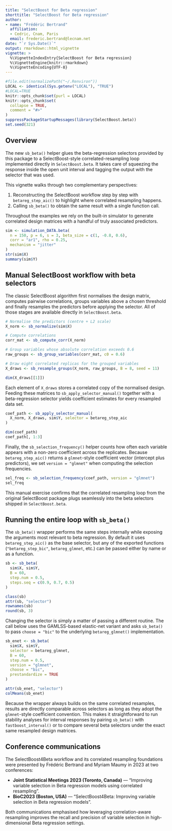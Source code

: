 ```yaml
---
title: "SelectBoost for Beta regression"
shorttitle: "SelectBoost for Beta regression"
author: 
- name: "Frédéric Bertrand"
  affiliation: 
  - Cedric, Cnam, Paris
  email: frederic.bertrand@lecnam.net
date: "`r Sys.Date()`"
output: rmarkdown::html_vignette
vignette: >
  %\VignetteIndexEntry{SelectBoost for Beta regression}
  %\VignetteEngine{knitr::rmarkdown}
  %\VignetteEncoding{UTF-8}
---
```


```r
#file.edit(normalizePath("~/.Renviron"))
LOCAL <- identical(Sys.getenv("LOCAL"), "TRUE")
#LOCAL=TRUE
knitr::opts_chunk$set(purl = LOCAL)
knitr::opts_chunk$set(
  collapse = TRUE,
  comment = "#>"
)
suppressPackageStartupMessages(library(SelectBoost.beta))
set.seed(321)
```

## Overview

The new `sb_beta()` helper glues the beta-regression selectors provided by this
package to a SelectBoost-style correlated-resampling loop implemented directly
in `SelectBoost.beta`. It takes care of squeezing the response inside the open
unit interval and tagging the output with the selector that was used.

This vignette walks through two complementary perspectives:

1. Reconstructing the SelectBoost workflow step by step with
   `betareg_step_aic()` to highlight where correlated resampling happens.
2. Calling `sb_beta()` to obtain the same result with a single function call.

Throughout the examples we rely on the built-in simulator to generate correlated
design matrices with a handful of truly associated predictors.

```r
sim <- simulation_DATA.beta(
  n = 150, p = 6, s = 3, beta_size = c(1, -0.8, 0.6),
  corr = "ar1", rho = 0.25,
  mechanism = "jitter"
)
str(sim$X)
summary(sim$Y)
```

## Manual SelectBoost workflow with beta selectors

The classic SelectBoost algorithm first normalises the design matrix, computes
pairwise correlations, groups variables above a chosen threshold and finally
resamples the predictors before applying the selector. All of those stages are
available directly in `SelectBoost.beta`.

```r
# Normalise the predictors (centre + L2 scale)
X_norm <- sb_normalize(sim$X)

# Compute correlations
corr_mat <- sb_compute_corr(X_norm)

# Group variables whose absolute correlation exceeds 0.6
raw_groups <- sb_group_variables(corr_mat, c0 = 0.6)

# Draw eight correlated replicas for the grouped variables
X_draws <- sb_resample_groups(X_norm, raw_groups, B = 8, seed = 11)

dim(X_draws[[1]])
```

Each element of `X_draws` stores a correlated copy of the normalised design.
Feeding these matrices to `sb_apply_selector_manual()` together with a
beta-regression selector yields coefficient estimates for every resampled data
set.

```r
coef_path <- sb_apply_selector_manual(
  X_norm, X_draws, sim$Y, selector = betareg_step_aic
)

dim(coef_path)
coef_path[, 1:3]
```

Finally, the `sb_selection_frequency()` helper counts how often each variable
appears with a non-zero coefficient across the replicates. Because
`betareg_step_aic()` returns a `glmnet`-style coefficient vector (intercept plus
predictors), we set `version = "glmnet"` when computing the selection
frequencies.

```r
sel_freq <- sb_selection_frequency(coef_path, version = "glmnet")
sel_freq
```

This manual exercise confirms that the correlated resampling loop from the
original SelectBoost package plugs seamlessly into the beta selectors shipped in
`SelectBoost.beta`.

## Running the entire loop with `sb_beta()`

The `sb_beta()` wrapper performs the same steps internally while exposing the
arguments most relevant to beta regression. By default it uses
`betareg_step_aic()` as the base selector, but any of the exported functions
(`"betareg_step_bic"`, `betareg_glmnet`, etc.) can be passed either by name or
as a function.

```r
sb <- sb_beta(
  sim$X, sim$Y,
  B = 60,
  step.num = 0.5,
  steps.seq = c(0.9, 0.7, 0.5)
)

class(sb)
attr(sb, "selector")
rownames(sb)
round(sb, 3)
```

Changing the selector is simply a matter of passing a different routine. The
call below uses the GAMLSS-based elastic-net variant and asks `sb_beta()` to pass
`choose = "bic"` to the underlying `betareg_glmnet()` implementation.

```r
sb_enet <- sb_beta(
  sim$X, sim$Y,
  selector = betareg_glmnet,
  B = 60,
  step.num = 0.5,
  version = "glmnet",
  choose = "bic",
  prestandardize = TRUE
)

attr(sb_enet, "selector")
colMeans(sb_enet)
```

Because the wrapper always builds on the same correlated resamples, results are
directly comparable across selectors as long as they adopt the `glmnet`-style
coefficient convention. This makes it straightforward to run stability analyses
for interval responses by pairing `sb_beta()` with `fastboost_interval()` or to
compare several beta selectors under the exact same resampled design matrices.


## Conference communications

The SelectBoost4Beta workflow and its correlated resampling foundations were
presented by Frédéric Bertrand and Myriam Maumy in 2023 at two conferences:

- **Joint Statistical Meetings 2023 (Toronto, Canada)** — "Improving variable
  selection in Beta regression models using correlated resampling".
- **BioC2023 (Boston, USA)** — "SelectBoost4Beta: Improving variable selection
  in Beta regression models".

Both communications emphasised how leveraging correlation-aware resampling improves the
recall and precision of variable selection in high-dimensional Beta regression
settings.
